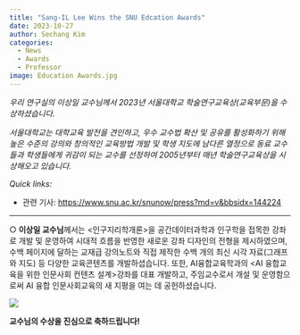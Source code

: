 ```yaml
---
title: "Sang-IL Lee Wins the SNU Edcation Awards"
date: 2023-10-27
author: Sechang Kim
categories:
  - News
  - Awards
  - Professor
image: Education Awards.jpg
---
```


*우리 연구실의 이상일 교수님께서 2023년 서울대학교 학술연구교육상(교육부문)을 수상하셨습니다.*

*서울대학교는 대학교육 발전을 견인하고, 우수 교수법 확산 및 공유를 활성화하기 위해 높은 수준의 강의와 창의적인 교육방법 개발 및 학생 지도에 남다른 열정으로 동료 교수들과 학생들에게 귀감이 되는 교수를 선정하여 2005년부터 매년 학술연구교육상을 시상해오고 있습니다.*

*Quick links:*

-   관련 기사: <https://www.snu.ac.kr/snunow/press?md=v&bbsidx=144224>

------------------------------------------------------------------------

○ **이상일 교수님**께서는 \<인구지리학개론\>을 공간데이터과학과 인구학을 접목한 강좌로 개발 및 운영하여 시대적 흐름을 반영한 새로운 강좌 디자인의 전형을 제시하였으며, 수백 페이지에 달하는 교재급 강의노트와 직접 제작한 수백 개의 최신 시각 자료(그래프와 지도) 등 다양한 교육콘텐츠를 개발하셥습니다. 또한, AI융합교육학과의 \<AI 융합교육을 위한 인문사회 컨텐츠 설계\>강좌를 대표 개발하고, 주임교수로서 개설 및 운영함으로써 AI 융합 인문사회교육의 새 지평을 여는 데 공헌하셨습니다.

![](Education%20Awards.jpg)

**교수님의 수상을 진심으로 축하드립니다!**
